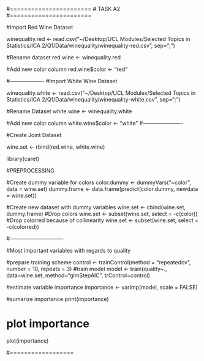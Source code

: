 #=======================
#   TASK A2
#=======================

#Import Red Wine Dataset

winequality.red <- read.csv("~/Desktop/UCL Modules/Selected Topics in Statistics/ICA 2/Q1/Data/winequality/winequality-red.csv", sep=";")

#Rename dataset
red.wine <- winequality.red

#Add new color column
red.wine$color <- "red"

#-------------------
#Import White Wine Dataset

winequality.white <- read.csv("~/Desktop/UCL Modules/Selected Topics in Statistics/ICA 2/Q1/Data/winequality/winequality-white.csv", sep=";")

#Rename Dataset
white.wine <- winequality.white

#Add new color column
white.wine$color <- "white"
#----------------------

#Create Joint Dataset

wine.set <- rbind(red.wine, white.wine)

library(caret)

#PREPROCESSING

#Create dummy variable for colors
color.dummy <- dummyVars("~color", data = wine.set)
dummy.frame <- data.frame(predict(color.dummy, newdata = wine.set))

#Create new dataset with dummy variables
wine.set <- cbind(wine.set, dummy.frame)
#Drop colors
wine.set <- subset(wine.set, select = -c(color))
#Drop colorred because of collinearity
wine.set <- subset(wine.set, select = -c(colorred))

#------------------------------

#Most important variables with regards to quality

#prepare training scheme
control <- trainControl(method = "repeatedcv", number = 10, repeats = 3)
#train model
model <- train(quality~., data=wine.set, method="glmStepAIC", trControl=control)

#estimate variable importance
importance <- varImp(model, scale = FALSE)

#sumarize importance
print(importance)

# plot importance
plot(importance)

#==================
